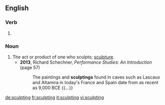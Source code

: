 ==English==

===Verb===
{{head|en|present participle}}

# {{present participle of|sculpt|lang=en}}

===Noun===
{{en-noun}}

# The act or product of one who sculpts; [[sculpture]].
#* '''2013''', Richard Schechner, ''Performance Studies: An Introduction'' (page 57)
#*: The paintings and '''sculptings''' found in caves such as Lascaux and Altamira in today's France and Spain date from as recent as 9,000 BCE {{...}}

[[de:sculpting]]
[[fr:sculpting]]
[[it:sculpting]]
[[vi:sculpting]]